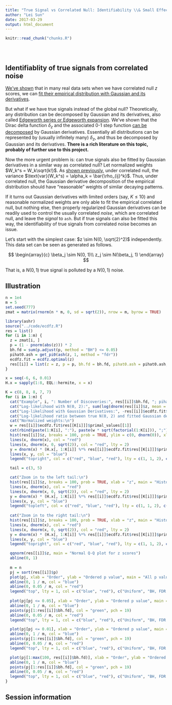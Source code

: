 ```yaml
---
title: "True Signal vs Correlated Null: Identifiability \\& Small Effects"
author: "Lei Sun"
date: 2017-03-29
output: html_document
---
```


<!-- The file analysis/chunks.R contains chunks that define default settings
shared across the workflowr files. -->
```r
knitr::read_chunk("chunks.R")
```

<!-- Update knitr chunk options -->
```r
```

<!-- Insert the date the file was last updated -->
```r
```

<!-- Insert the code version (Git commit SHA1) if Git repository exists and R
 package git2r is installed -->
```r
```

<!-- Add your analysis here -->

## Identifiablity of true signals from correlated noise

[We've shown](gaussian_derivatives_2.html#examples) that in many real data sets when we have correlated null $z$ scores, we can [fit their empirical distribution with Gaussian and its derivatives](gaussian_derivatives.html#empirical_null).

But what if we have true signals instead of the global null?  Theoretically, any distribution can be decomposed by Gaussian and its derivatives, also called [Edgeworth series or Edgeworth expansion](https://en.wikipedia.org/wiki/Edgeworth_series).  We've shown that the Dirac delta function $\delta_z$ and the associated $0$-$1$ step function [can be decomposed](gaussian_derivatives_4.html#extreme_case:_(rho_{ij}_equiv_1)) by Gaussian derivatives.  Essentially all distributions can be represented by (usually infinitely many) $\delta_z$, and thus be decomposed by Gaussian and its derivatives.  __There is a rich literature on this topic, probably of further use to this project.__

Now the more urgent problem is: can true signals also be fitted by Gaussian derivatives in a similar way as correlated null?  Let normalized weights $W_k^s = W_k\sqrt{k!}$.  As [shown previously](gaussian_derivatives.html), under correlated null, the variance $\text{var}(W_k^s) = \alpha_k = \bar{\rho_{ij}^k}$.  Thus, under correlated null, the Gaussian derivative decomposition of the empirical distribution should have "reasonable" weights of similar decaying patterns.

If it turns out Gaussian derivatives with limited orders (say, $K \leq 10$) and reasonable normalized weights are only able to fit the empirical correlated null, but nothing else, then properly regularized Gaussian derivatives can be readily used to control the usually correlated *noise*, which are correlated null, and leave the *signal* to `ash`.  But if true signals can also be fitted this way, the identifiability of true signals from correlated noise becomes an issue.

Let's start with the simplest case: $z \sim N(0, \sqrt{2}^2)$ independently.  This data set can be seen as generated as follows.

$$
\begin{array}{c}
\beta_j \sim N(0, 1)\\
z_j \sim N(\beta_j, 1)
\end{array}
$$

That is, a $N(0, 1)$ true signal is polluted by a $N(0, 1)$ noise.

## Illustration

```r
n = 1e4
m = 5
set.seed(777)
zmat = matrix(rnorm(n * m, 0, sd = sqrt(2)), nrow = m, byrow = TRUE)
```

```r
library(ashr)
source("../code/ecdfz.R")
res = list()
for (i in 1:m) {
  z = zmat[i, ]
  p = (1 - pnorm(abs(z))) * 2
  bh.fd = sum(p.adjust(p, method = "BH") <= 0.05)
  pihat0.ash = get_pi0(ash(z, 1, method = "fdr"))
  ecdfz.fit = ecdfz.optimal(z)
  res[[i]] = list(z = z, p = p, bh.fd = bh.fd, pihat0.ash = pihat0.ash, ecdfz.fit = ecdfz.fit)
}
```

```r
x = seq(-6, 6, 0.01)
H.x = sapply(1:8, EQL::hermite, x = x)
```

```r
K = c(8, 8, 8, 7, 7)
for (i in 1:m) {
  cat("Example", i, ": Number of Discoveries:", res[[i]]$bh.fd, "; pihat0 =", res[[i]]$pihat0.ash, "\n")
  cat("Log-likelihood with N(0, 2):", sum(log(dnorm(res[[i]]$z, mean = 0, sd = sqrt(2)))), "\n")
  cat("Log-likelihood with Gaussian Derivatives:", -res[[i]]$ecdfz.fit$res[[K[i]]]$optimal_value + sum(log(dnorm(res[[i]]$z))), "\n")
  cat("Log-likelihood ratio between true N(0, 2) and fitted Gaussian derivatives:", sum(log(dnorm(res[[i]]$z, mean = 0, sd = sqrt(2)))) - (-res[[i]]$ecdfz.fit$res[[K[i]]]$optimal_value + sum(log(dnorm(res[[i]]$z)))), "\n")
  cat("Normalized weights:\n")
  w = res[[i]]$ecdfz.fit$res[[K[i]]]$primal_values[[1]]
  cat(rbind(paste(1:K[i], ":"), paste(w * sqrt(factorial(1:K[i])), ";")), sep = " ")
  hist(res[[i]]$z, breaks = 100, prob = TRUE, ylim = c(0, dnorm(0)), xlab = "z", main = "Histogram of z", xlim = range(x))
  lines(x, dnorm(x), col = "red")
  lines(x, dnorm(x, 0, sqrt(2)), col = "red", lty = 2)
  y = dnorm(x) * (H.x[, 1:K[i]] %*% res[[i]]$ecdfz.fit$res[[K[i]]]$primal_values[[1]] + 1)
  lines(x, y, col = "blue")
  legend("topright", col = c("red", "blue", "red"), lty = c(1, 1, 2), c("N(0, 1)", paste("K =", K[i]), "N(0, 2)"))

  tail = c(3, 5)

  cat("Zoom in to the left tail:\n")
  hist(res[[i]]$z, breaks = 100, prob = TRUE, xlab = "z", main = "Histogram of z in the left tail", xlim = sort(-tail), ylim = c(0, dnorm(min(abs(tail)), 0, sqrt(2))))
  lines(x, dnorm(x), col = "red")
  lines(x, dnorm(x, 0, sqrt(2)), col = "red", lty = 2)
  y = dnorm(x) * (H.x[, 1:K[i]] %*% res[[i]]$ecdfz.fit$res[[K[i]]]$primal_values[[1]] + 1)
  lines(x, y, col = "blue")
  legend("topleft", col = c("red", "blue", "red"), lty = c(1, 1, 2), c("N(0, 1)", paste("K =", K[i]), "N(0, 2)"))
  
  cat("Zoom in to the right tail:\n")
  hist(res[[i]]$z, breaks = 100, prob = TRUE, xlab = "z", main = "Histogram of z in the right tail", xlim = sort(tail), ylim = c(0, dnorm(min(abs(tail)), 0, sqrt(2))))
  lines(x, dnorm(x), col = "red")
  lines(x, dnorm(x, 0, sqrt(2)), col = "red", lty = 2)
  y = dnorm(x) * (H.x[, 1:K[i]] %*% res[[i]]$ecdfz.fit$res[[K[i]]]$primal_values[[1]] + 1)
  lines(x, y, col = "blue")
  legend("topright", col = c("red", "blue", "red"), lty = c(1, 1, 2), c("N(0, 1)", paste("K =", K[i]), "N(0, 2)"))

  qqnorm(res[[i]]$z, main = "Normal Q-Q plot for z scores")
  abline(0, 1)
  
  m = n
  pj = sort(res[[i]]$p)
  plot(pj, xlab = "Order", ylab = "Ordered p value", main = "All p values")
  abline(0, 1 / m, col = "blue")
  abline(0, 0.05 / m, col = "red")
  legend("top", lty = 1, col = c("blue", "red"), c("Uniform", "BH, FDR = 0.05"))
  
  plot(pj[pj <= 0.05], xlab = "Order", ylab = "Ordered p value", main = expression(paste("Zoom-in to all ", p <= 0.05)), ylim = c(0, 0.05))
  abline(0, 1 / m, col = "blue")
  points(pj[1:res[[i]]$bh.fd], col = "green", pch = 19)
  abline(0, 0.05 / m, col = "red")
  legend("top", lty = 1, col = c("blue", "red"), c("Uniform", "BH, FDR = 0.05"))

  plot(pj[pj <= 0.01], xlab = "Order", ylab = "Ordered p value", main = expression(paste("Zoom-in to all ", p <= 0.01)), ylim = c(0, 0.01))
  abline(0, 1 / m, col = "blue")
  points(pj[1:res[[i]]$bh.fd], col = "green", pch = 19)
  abline(0, 0.05 / m, col = "red")
  legend("top", lty = 1, col = c("blue", "red"), c("Uniform", "BH, FDR = 0.05"))

  plot(pj[1:max(100, res[[i]]$bh.fd)], xlab = "Order", ylab = "Ordered p value", main = "Zoom-in to all the discoveries by BH", ylim = c(0, pj[max(100, res[[i]]$bh.fd)]))
  abline(0, 1 / m, col = "blue")
  points(pj[1:res[[i]]$bh.fd], col = "green", pch = 19)
  abline(0, 0.05 / m, col = "red")
  legend("top", lty = 1, col = c("blue", "red"), c("Uniform", "BH, FDR = 0.05"))
}
```

## Session information

<!-- Insert the session information into the document -->
```r
```
